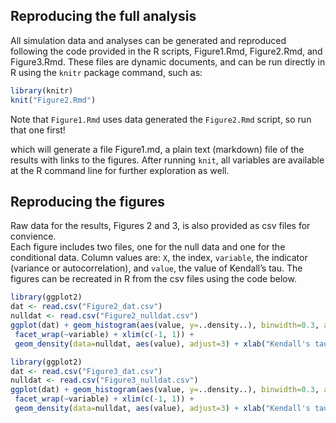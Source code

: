 ## Reproducing the full analysis

All simulation data and analyses can be generated and reproduced following the code
provided in the R scripts, Figure1.Rmd, Figure2.Rmd, and Figure3.Rmd.  These files
are dynamic documents, and can be run directly in R using the `knitr` package command,
such as:


```r
library(knitr)
knit("Figure2.Rmd")
```

Note that `Figure1.Rmd` uses data generated the `Figure2.Rmd` script, so run that one first!


which will generate a file Figure1.md, a plain text (markdown) file of the results
with links to the figures. After running `knit`, all variables are available at the R command line for further exploration as well.  


## Reproducing the figures

Raw data for the results, Figures 2 and 3, is also provided as csv files for convience.  
Each figure includes two files, one for the null data and one for the conditional data.
Column values are: `X`, the index, `variable`, the indicator (variance or autocorrelation),
and `value`, the value of Kendall's tau.  The figures can be recreated in R from the
csv files using the code below. 

``` r
library(ggplot2)
dat <- read.csv("Figure2_dat.csv")
nulldat <- read.csv("Figure2_nulldat.csv")
ggplot(dat) + geom_histogram(aes(value, y=..density..), binwidth=0.3, alpha=.5) +
 facet_wrap(~variable) + xlim(c(-1, 1)) + 
 geom_density(data=nulldat, aes(value), adjust=3) + xlab("Kendall's tau") + theme_bw()

```


``` r
library(ggplot2)
dat <- read.csv("Figure3_dat.csv")
nulldat <- read.csv("Figure3_nulldat.csv")
ggplot(dat) + geom_histogram(aes(value, y=..density..), binwidth=0.3, alpha=.5) +
 facet_wrap(~variable) + xlim(c(-1, 1)) + 
 geom_density(data=nulldat, aes(value), adjust=3) + xlab("Kendall's tau") + theme_bw()

```


